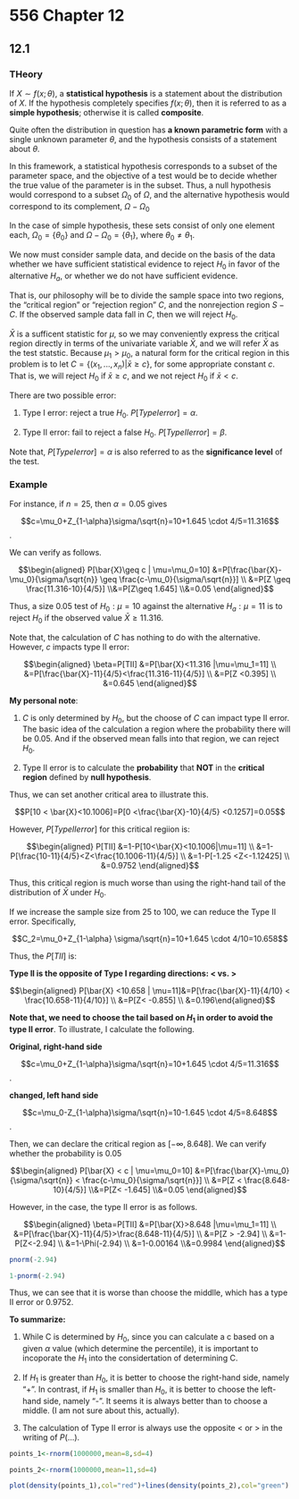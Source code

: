 # 556 Chapter 12

## 12.1

### THeory

If $X \sim f(x;\theta)$, a __statistical hypothesis__ is a statement about the distribution of $X$. If the hypothesis completely specifies $f(x;\theta)$, then it is referred to as a __simple hypothesis__; otherwise it is called __composite__.

Quite often the distribution in question has __a known parametric form__ with a single unknown parameter $\theta$, and the hypothesis consists of a statement about $\theta$. 

In this framework, a statistical hypothesis corresponds to a subset of the parameter space, and the objective of a test would be to decide whether the true value of the parameter is in the subset. Thus, a null hypothesis would correspond to a subset $\Omega_0$ of $\Omega$, and the alternative hypothesis would correspond to its complement, $\Omega-\Omega_0$

In the case of simple hypothesis, these sets consist of only one element each, $\Omega_0=\{ \theta_0\}$ and $\Omega -\Omega_0=\{ \theta_1\}$, where $\theta_0 \neq \theta_1$.

We now must consider sample data, and decide on the basis of the data whether we have sufficient statistical evidence to reject $H_0$ in favor of the alternative $H_a$, or whether we do not have sufficient evidence.

That is, our philosophy will be to divide the sample space into two regions, the "critical region" or "rejection region" $C$, and the nonrejection region $S-C$. If the observed sample data fall in $C$, then we will reject $H_0$.

$\bar{X}$ is a sufficent statistic for $\mu$, so we may conveniently express the critical region directly in terms of the univariate variable $\bar{X}$, and we will refer $\bar{X}$ as the test statstic. Because $\mu_1 > \mu_0$, a natural form for the critical region in this problem is to let $C=\{ (x_1,..., x_n) | \bar{x} \geq c\}$, for some appropriate constant $c$. That is, we will reject $H_0$ if $\bar{x} \geq c$, and we not reject $H_0$ if $\bar{x} < c$.

There are two possible error:

1. Type I error: reject a true $H_0$. $P[Type I error]=\alpha$.

2. Type II error: fail to reject a false $H_0$. $P[Type II error]=\beta$.


Note that, $P[Type I error]=\alpha$ is also referred to as the __significance level__ of the test. 


### Example

For instance, if $n=25$, then $\alpha=0.05$ gives

$$c=\mu_0+Z_{1-\alpha}\sigma/\sqrt{n}=10+1.645 \cdot 4/5=11.316$$.

We can verify as follows.

$$\begin{aligned} P[\bar{X}\geq c | \mu=\mu_0=10] &=P[\frac{\bar{X}-\mu_0}{\sigma/\sqrt{n}} \geq \frac{c-\mu_0}{\sigma/\sqrt{n}}] \\ &=P[Z \geq \frac{11.316-10}{4/5}] \\&=P[Z\geq 1.645] \\&=0.05 \end{aligned}$$

Thus, a size $0.05$ test of $H_0: \mu=10$ against the alternative $H_a:\mu=11$ is to reject $H_0$ if the observed value $\bar{X} \geq 11.316$.


Note that, the calculation of $C$ has nothing to do with the alternative. However, $c$ impacts type II error:

$$\begin{aligned} \beta=P[TII] &=P[\bar{X}<11.316 |\mu=\mu_1=11] \\ &=P[\frac{\bar{X}-11}{4/5}<\frac{11.316-11}{4/5}] \\ &=P[Z <0.395] \\ &=0.645 \end{aligned}$$

__My personal note__:

(1) $C$ is only determined by $H_0$, but the choose of $C$ can impact type II error. The basic idea of the calculation a region where the probability there will be $0.05$. And if the observed mean falls into that region, we can reject $H_0$. 

(2) Type II error is to calculate the __probability__ that __NOT__ in the __critical region__ defined by __null hypothesis__. 


Thus, we can set another critical area to illustrate this.

$$P[10 < \bar{X}<10.1006]=P[0 <\frac{\bar{X}-10}{4/5} <0.1257]=0.05$$

However, $P[Type II error]$ for this critical regiion is:

$$\begin{aligned} P[TII] &=1-P[10<\bar{X}<10.1006|\mu=11] \\ &=1-P[\frac{10-11}{4/5}<Z<\frac{10.1006-11}{4/5}] \\ &=1-P[-1.25 <Z<-1.12425] \\ &=0.9752 \end{aligned}$$

Thus, this critical region is much worse than using the right-hand tail of the distribution of $\bar{X}$ under $H_0$.

If we increase the sample size from 25 to 100, we can reduce the Type II error. Specifically,

$$C_2=\mu_0+Z_{1-\alpha} \sigma/\sqrt{n}=10+1.645 \cdot 4/10=10.658$$

Thus, the $P[TII]$ is:

__Type II is the opposite of Type I regarding directions: < vs. >__

$$\begin{aligned} P[\bar{X} <10.658 | \mu=11]&=P[\frac{\bar{X}-11}{4/10} < \frac{10.658-11}{4/10}] \\ &=P[Z< -0.855] \\ &=0.196\end{aligned}$$

__Note that, we need to choose the tail based on $H_1$ in order to avoid the type II error__. To illustrate, I calculate the following.

__Original, right-hand side__

$$c=\mu_0+Z_{1-\alpha}\sigma/\sqrt{n}=10+1.645 \cdot 4/5=11.316$$.

__changed, left hand side__

$$c=\mu_0-Z_{1-\alpha}\sigma/\sqrt{n}=10-1.645 \cdot 4/5=8.648$$.

Then, we can declare the critical region as $[-\infty, 8.648]$. We can verify whether the probability is 0.05 

$$\begin{aligned} P[\bar{X} < c | \mu=\mu_0=10] &=P[\frac{\bar{X}-\mu_0}{\sigma/\sqrt{n}} < \frac{c-\mu_0}{\sigma/\sqrt{n}}] \\ &=P[Z < \frac{8.648-10}{4/5}] \\&=P[Z< -1.645] \\&=0.05 \end{aligned}$$

However, in the case, the type II error is as follows.

$$\begin{aligned} \beta=P[TII] &=P[\bar{X}>8.648 |\mu=\mu_1=11] \\ &=P[\frac{\bar{X}-11}{4/5}>\frac{8.648-11}{4/5}] \\ &=P[Z > -2.94] \\ &=1-P[Z<-2.94] \\ &=1-\Phi(-2.94) \\ &=1-0.00164 \\&=0.9984 \end{aligned}$$

```R
pnorm(-2.94)

1-pnorm(-2.94)
```


Thus, we can see that it is worse than choose the middlle, which has a type II error or 0.9752.

__To summarize:__

(1) While C is determined by $H_0$, since you can calculate a c based on a given $\alpha$ value (which determine the percentile), it is important to incoporate the $H_1$ into the considertation of determining C.

(2) If $H_1$ is greater than $H_0$, it is better to choose the right-hand side, namely "+". In contrast, if $H_1$ is smaller than $H_0$, it is better to choose the left-hand side, namely "-". It seems it is always better than to choose a middle. (I am not sure about this, actually).

(3) The calculation of Type II error is always use the opposite < or > in the writing of $P(...)$. 


```R
points_1<-rnorm(1000000,mean=8,sd=4)

points_2<-rnorm(1000000,mean=11,sd=4)

plot(density(points_1),col="red")+lines(density(points_2),col="green")
```